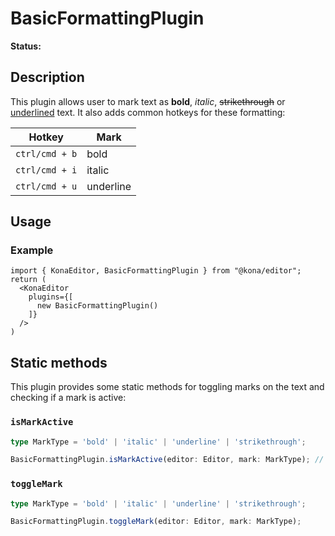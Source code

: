 
# BasicFormattingPlugin

**Status:** <Badge text="stable" type="tip" />

## Description

This plugin allows user to mark text as **bold**, _italic_, ~~strikethrough~~ or <ins>underlined</ins> text.
It also adds common hotkeys for these formatting:

|Hotkey|Mark|
------|---------|
|`ctrl/cmd + b`|bold|
|`ctrl/cmd + i`|italic|
|`ctrl/cmd + u`|underline|


## Usage
### Example
```tsx
import { KonaEditor, BasicFormattingPlugin } from "@kona/editor";
return (
  <KonaEditor
    plugins={[
      new BasicFormattingPlugin()
    ]}
  />
)
```

## Static methods
This plugin provides some static methods for toggling marks on the text and checking if a mark is active:

### `isMarkActive`
```typescript
type MarkType = 'bold' | 'italic' | 'underline' | 'strikethrough';

BasicFormattingPlugin.isMarkActive(editor: Editor, mark: MarkType); // return Boolean;
```

### `toggleMark`
```typescript
type MarkType = 'bold' | 'italic' | 'underline' | 'strikethrough';

BasicFormattingPlugin.toggleMark(editor: Editor, mark: MarkType);
```
